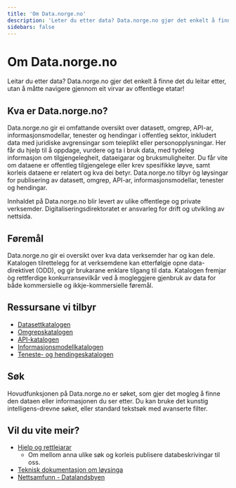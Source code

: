 ```yaml
---
title: 'Om Data.norge.no'
description: 'Leter du etter data? Data.norge.no gjør det enkelt å finne det du leter etter, uten å måtte navigere gjennom et virvar av offentlige etater!'
sidebars: false
---
```


# Om Data.norge.no

<Ingress size='xs'>
    Leitar du etter data? Data.norge.no gjer det enkelt å finne det du leitar etter, utan å måtte navigere gjennom eit
    virvar av offentlege etatar!
</Ingress>

## Kva er Data.norge.no?

Data.norge.no gir ei omfattande oversikt over datasett, omgrep, API-ar, informasjonsmodellar, tenester og hendingar i offentleg sektor, inkludert data med juridiske avgrensingar som teieplikt eller personopplysningar. Her får du hjelp til å oppdage, vurdere og ta i bruk data, med tydeleg informasjon om tilgjengelegheit, dataeigarar og bruksmuligheiter. Du får vite om dataene er offentleg tilgjengelege eller krev spesifikke løyve, samt korleis dataene er relatert og kva dei betyr. Data.norge.no tilbyr òg løysingar for publisering av datasett, omgrep, API-ar, informasjonsmodellar, tenester og hendingar.

Innhaldet på Data.norge.no blir levert av ulike offentlege og private verksemder. Digitaliseringsdirektoratet er ansvarleg for drift og utvikling av nettsida.

## Føremål

Data.norge.no gir ei oversikt over kva data verksemder har og kan dele. Katalogen tilrettelegg for at verksemdene kan etterfølgje opne data-direktivet (ODD), og gir brukarane enklare tilgang til data. Katalogen fremjar òg rettferdige konkurransevilkår ved å mogleggjere gjenbruk av data for både kommersielle og ikkje-kommersielle føremål.

## Ressursane vi tilbyr

-   [Datasettkatalogen](https://data.norge.no/datasets)
-   [Omgrepskatalogen](https://data.norge.no/concepts)
-   [API-katalogen](https://data.norge.no/data-services)
-   [Informasjonsmodellkatalogen](https://data.norge.no/information-models)
-   [Teneste- og hendingeskatalogen](https://data.norge.no/public-services-and-events)

## Søk

Hovudfunksjonen på Data.norge.no er søket, som gjer det mogleg å finne den dataen eller informasjonen du ser etter. Du kan bruke det kunstig intelligens-drevne søket, eller standard tekstsøk med avanserte filter.

## Vil du vite meir?

-   [Hjelp og rettleiarar](/docs/)
    -   Om mellom anna ulike søk og korleis publisere databeskrivingar til oss.
-   [Teknisk dokumentasjon om løysinga](https://informasjonsforvaltning.github.io/)
-   [Nettsamfunn - Datalandsbyen](https://datalandsbyen.norge.no/)

